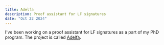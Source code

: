 ```yaml
---
title: Adelfa
description: Proof assistant for LF signatures
date: "Oct 22 2024"
---
```


I've been working on a proof assistant for LF signatures as a part of my PhD
program. The project is called [Adelfa](https://adelfa-prover.org).